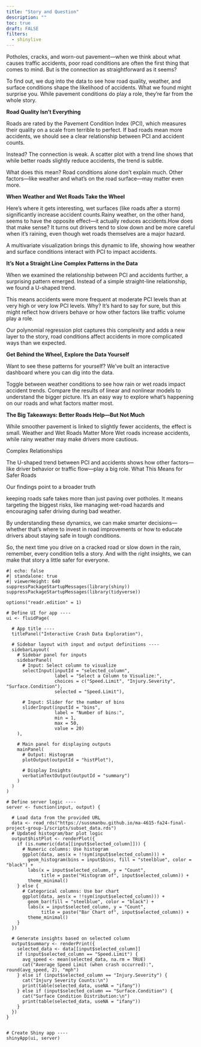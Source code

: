 ```yaml
---
title: "Story and Question"
description: ""
toc: true
draft: FALSE
filters: 
  - shinylive
---
```


Potholes, cracks, and worn-out pavement—when we think about what causes traffic accidents, poor road conditions are often the first thing that comes to mind. But is the connection as straightforward as it seems?

To find out, we dug into the data to see how road quality, weather, and surface conditions shape the likelihood of accidents. What we found might surprise you. While pavement conditions do play a role, they’re far from the whole story.

**Road Quality Isn’t Everything**

Roads are rated by the Pavement Condition Index (PCI), which measures their quality on a scale from terrible to perfect. If bad roads mean more accidents, we should see a clear relationship between PCI and accident counts.

Instead? The connection is weak. A scatter plot with a trend line shows that while better roads slightly reduce accidents, the trend is subtle.

What does this mean? Road conditions alone don’t explain much. Other factors—like weather and what’s on the road surface—may matter even more.

**When Weather and Wet Roads Take the Wheel**

Here’s where it gets interesting, wet surfaces (like roads after a storm) significantly increase accident counts.Rainy weather, on the other hand, seems to have the opposite effect—it actually reduces accidents.How does that make sense? It turns out drivers tend to slow down and be more careful when it’s raining, even though wet roads themselves are a major hazard.

A multivariate visualization brings this dynamic to life, showing how weather and surface conditions interact with PCI to impact accidents.

**It’s Not a Straight Line Complex Patterns in the Data**

When we examined the relationship between PCI and accidents further, a surprising pattern emerged. Instead of a simple straight-line relationship, we found a U-shaped trend.

This means accidents were more frequent at moderate PCI levels than at very high or very low PCI levels. Why? It’s hard to say for sure, but this might reflect how drivers behave or how other factors like traffic volume play a role.

Our polynomial regression plot captures this complexity and adds a new layer to the story, road conditions affect accidents in more complicated ways than we expected.

**Get Behind the Wheel, Explore the Data Yourself**

Want to see these patterns for yourself? We’ve built an interactive dashboard where you can dig into the data.

Toggle between weather conditions to see how rain or wet roads impact accident trends. Compare the results of linear and nonlinear models to understand the bigger picture. It’s an easy way to explore what’s happening on our roads and what factors matter most.

**The Big Takeaways: Better Roads Help—But Not Much**

While smoother pavement is linked to slightly fewer accidents, the effect is small. Weather and Wet Roads Matter More Wet roads increase accidents, while rainy weather may make drivers more cautious.

Complex Relationships

The U-shaped trend between PCI and accidents shows how other factors—like driver behavior or traffic flow—play a big role. What This Means for Safer Roads

Our findings point to a broader truth

keeping roads safe takes more than just paving over potholes. It means targeting the biggest risks, like managing wet-road hazards and encouraging safer driving during bad weather.

By understanding these dynamics, we can make smarter decisions—whether that’s where to invest in road improvements or how to educate drivers about staying safe in tough conditions.

So, the next time you drive on a cracked road or slow down in the rain, remember, every condition tells a story. And with the right insights, we can make that story a little safer for everyone.

```shinylive-r
#| echo: false
#| standalone: true
#| viewerHeight: 640 
suppressPackageStartupMessages(library(shiny))
suppressPackageStartupMessages(library(tidyverse))

options("readr.edition" = 1)

# Define UI for app ----
ui <- fluidPage(
  
  # App title ----
  titlePanel("Interactive Crash Data Exploration"),
  
  # Sidebar layout with input and output definitions ----
  sidebarLayout(
    # Sidebar panel for inputs
    sidebarPanel(
      # Input: Select column to visualize
      selectInput(inputId = "selected_column", 
                  label = "Select a Column to Visualize:",
                  choices = c("Speed.Limit", "Injury.Severity", "Surface.Condition"),
                  selected = "Speed.Limit"),
      
      # Input: Slider for the number of bins
      sliderInput(inputId = "bins",
                  label = "Number of bins:",
                  min = 1,
                  max = 50,
                  value = 20)
    ),
    
    # Main panel for displaying outputs
    mainPanel(
      # Output: Histogram
      plotOutput(outputId = "histPlot"),
      
      # Display Insights
      verbatimTextOutput(outputId = "summary")
    )
  )
)

# Define server logic ----
server <- function(input, output) {
  
  # Load data from the provided URL
  data <- read_rds("https://sussmanbu.github.io/ma-4615-fa24-final-project-group-1/scripts/subset_data.rds")
  # Updated histogram/bar plot logic
  output$histPlot <- renderPlot({
    if (is.numeric(data[[input$selected_column]])) {
      # Numeric columns: Use histogram
      ggplot(data, aes(x = !!sym(input$selected_column))) +
        geom_histogram(bins = input$bins, fill = "steelblue", color = "black") +
        labs(x = input$selected_column, y = "Count",
             title = paste("Histogram of", input$selected_column)) +
        theme_minimal()
    } else {
      # Categorical columns: Use bar chart
      ggplot(data, aes(x = !!sym(input$selected_column))) +
        geom_bar(fill = "steelblue", color = "black") +
        labs(x = input$selected_column, y = "Count",
             title = paste("Bar Chart of", input$selected_column)) +
        theme_minimal()
    }
  })
  
  # Generate insights based on selected column
  output$summary <- renderPrint({
    selected_data <- data[[input$selected_column]]
    if (input$selected_column == "Speed.Limit") {
      avg_speed <- mean(selected_data, na.rm = TRUE)
      cat("Average Speed Limit (when crash occurred):", round(avg_speed, 2), "mph")
    } else if (input$selected_column == "Injury.Severity") {
      cat("Injury Severity Counts:\n")
      print(table(selected_data, useNA = "ifany"))
    } else if (input$selected_column == "Surface.Condition") {
      cat("Surface Condition Distribution:\n")
      print(table(selected_data, useNA = "ifany"))
    }
  })
}


# Create Shiny app ----
shinyApp(ui, server)

```